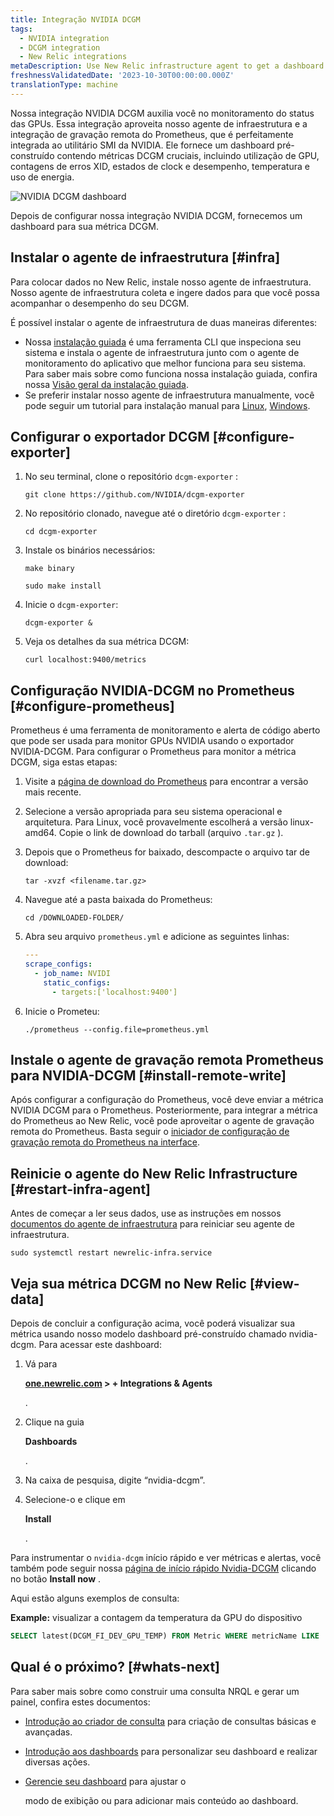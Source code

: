 ```yaml
---
title: Integração NVIDIA DCGM
tags:
  - NVIDIA integration
  - DCGM integration
  - New Relic integrations
metaDescription: Use New Relic infrastructure agent to get a dashboard with DCGM metrics.
freshnessValidatedDate: '2023-10-30T00:00:00.000Z'
translationType: machine
---
```



Nossa integração NVIDIA DCGM auxilia você no monitoramento do status das GPUs. Essa integração aproveita nosso agente de infraestrutura e a integração de gravação remota do Prometheus, que é perfeitamente integrada ao utilitário SMI da NVIDIA. Ele fornece um dashboard pré-construído contendo métricas DCGM cruciais, incluindo utilização de GPU, contagens de erros XID, estados de clock e desempenho, temperatura e uso de energia.

<img
  title="NVIDIA DCGM dashboard"
  alt="NVIDIA DCGM dashboard"
  src={infrastructureNVIDIADCGMDashboard}
/>

<figcaption>
  Depois de configurar nossa integração NVIDIA DCGM, fornecemos um dashboard para sua métrica DCGM.
</figcaption>

## Instalar o agente de infraestrutura [#infra]

Para colocar dados no New Relic, instale nosso agente de infraestrutura. Nosso agente de infraestrutura coleta e ingere dados para que você possa acompanhar o desempenho do seu DCGM.

É possível instalar o agente de infraestrutura de duas maneiras diferentes:

* Nossa [instalação guiada](https://one.newrelic.com/nr1-core?state=4f81feab-35f7-e97e-9903-52510f8542bd) é uma ferramenta CLI que inspeciona seu sistema e instala o agente de infraestrutura junto com o agente de monitoramento do aplicativo que melhor funciona para seu sistema. Para saber mais sobre como funciona nossa instalação guiada, confira nossa [Visão geral da instalação guiada](/docs/infrastructure/host-integrations/installation/new-relic-guided-install-overview).
* Se preferir instalar nosso agente de infraestrutura manualmente, você pode seguir um tutorial para instalação manual para [Linux](/docs/infrastructure/install-infrastructure-agent/linux-installation/install-infrastructure-monitoring-agent-linux), [Windows](/docs/infrastructure/install-infrastructure-agent/windows-installation/install-infrastructure-monitoring-agent-windows/).

## Configurar o exportador DCGM [#configure-exporter]

1. No seu terminal, clone o repositório `dcgm-exporter` :

   ```shell
   git clone https://github.com/NVIDIA/dcgm-exporter
   ```

2. No repositório clonado, navegue até o diretório `dcgm-exporter` :

   ```shell
   cd dcgm-exporter
   ```

3. Instale os binários necessários:

   ```shell
   make binary
   ```

   ```shell
   sudo make install
   ```

4. Inicie o `dcgm-exporter`:

   ```shell
   dcgm-exporter &
   ```

5. Veja os detalhes da sua métrica DCGM:

   ```shell
   curl localhost:9400/metrics
   ```

## Configuração NVIDIA-DCGM no Prometheus [#configure-prometheus]

Prometheus é uma ferramenta de monitoramento e alerta de código aberto que pode ser usada para monitor GPUs NVIDIA usando o exportador NVIDIA-DCGM. Para configurar o Prometheus para monitor a métrica DCGM, siga estas etapas:

1. Visite a [página de download do Prometheus](https://prometheus.io/download/) para encontrar a versão mais recente.

2. Selecione a versão apropriada para seu sistema operacional e arquitetura. Para Linux, você provavelmente escolherá a versão linux-amd64. Copie o link de download do tarball (arquivo `.tar.gz` ).

3. Depois que o Prometheus for baixado, descompacte o arquivo tar de download:

   ```shell
   tar -xvzf <filename.tar.gz>
   ```

4. Navegue até a pasta baixada do Prometheus:

   ```shell
   cd /DOWNLOADED-FOLDER/
   ```

5. Abra seu arquivo `prometheus.yml` e adicione as seguintes linhas:

   ```yml
   ---
   scrape_configs:
     - job_name: NVIDI
       static_configs:
         - targets:['localhost:9400']
   ```

6. Inicie o Prometeu:

   ```shell
   ./prometheus --config.file=prometheus.yml
   ```

## Instale o agente de gravação remota Prometheus para NVIDIA-DCGM [#install-remote-write]

Após configurar a configuração do Prometheus, você deve enviar a métrica NVIDIA DCGM para o Prometheus. Posteriormente, para integrar a métrica do Prometheus ao New Relic, você pode aproveitar o agente de gravação remota do Prometheus. Basta seguir o [iniciador de configuração de gravação remota do Prometheus na interface](https://one.newrelic.com/catalog-pack-details?state=04de330d-ad8b-b61c-68e2-ad852c2ca1d4).

## Reinicie o agente do New Relic Infrastructure [#restart-infra-agent]

Antes de começar a ler seus dados, use as instruções em nossos [documentos do agente de infraestrutura](/docs/infrastructure/install-infrastructure-agent/manage-your-agent/start-stop-restart-infrastructure-agent/) para reiniciar seu agente de infraestrutura.

```shell
sudo systemctl restart newrelic-infra.service
```

## Veja sua métrica DCGM no New Relic [#view-data]

Depois de concluir a configuração acima, você poderá visualizar sua métrica usando nosso modelo dashboard pré-construído chamado nvidia-dcgm. Para acessar este dashboard:

1. Vá para

   <DNT>**[one.newrelic.com](https://one.newrelic.com/) > + Integrations & Agents**</DNT>

   .

2. Clique na guia

   <DNT>**Dashboards**</DNT>

   .

3. Na caixa de pesquisa, digite “nvidia-dcgm”.

4. Selecione-o e clique em

   <DNT>**Install**</DNT>

   .

Para instrumentar o `nvidia-dcgm` início rápido e ver métricas e alertas, você também pode seguir nossa [página de início rápido Nvidia-DCGM](https://newrelic.com/instant-observability/nvidia-dcgm) clicando no botão **Install now** .

Aqui estão alguns exemplos de consulta:

<DNT>**Example:**</DNT> visualizar a contagem da temperatura da GPU do dispositivo

```sql
SELECT latest(DCGM_FI_DEV_GPU_TEMP) FROM Metric WHERE metricName LIKE 'DCGM_FI_DEV_GPU_TEMP' TIMESERIES
```

## Qual é o próximo? [#whats-next]

Para saber mais sobre como construir uma consulta NRQL e gerar um painel, confira estes documentos:

* [Introdução ao criador de consulta](/docs/query-your-data/explore-query-data/query-builder/introduction-query-builder) para criação de consultas básicas e avançadas.

* [Introdução aos dashboards](/docs/query-your-data/explore-query-data/dashboards/introduction-dashboards) para personalizar seu dashboard e realizar diversas ações.

* [Gerencie seu dashboard](/docs/query-your-data/explore-query-data/dashboards/manage-your-dashboard) para ajustar o

  <InlinePopover type="dashboards"/>

  modo de exibição ou para adicionar mais conteúdo ao dashboard.